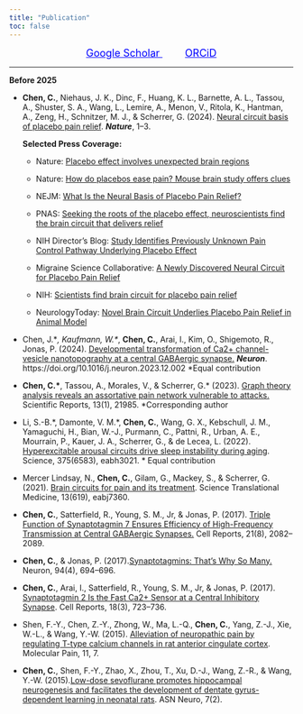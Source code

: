 ```yaml
---
title: "Publication"
toc: false
---
```


<style>
  footer {
    position: fixed;
    bottom: -50px;
    left: 0;
    width: 100%; /* Ensure the footer spans the entire page */
    background-color: black;
    text-align: left;
    padding: 10px 0;
    color: white;
    font-size: 14px;
    border-top: 1px solid rgba(0, 0, 0, 0.1);
    transition: transform 0.5s ease-in-out;
  }

  body {
    margin: 0; /* Remove any default margin that might interfere */
  }

  footer.show {
    transform: translateY(-50px); /* Bring footer into view */
  }
</style>
<script>
  document.addEventListener("scroll", function () {
    const footer = document.querySelector("footer");
    const scrollHeight = document.documentElement.scrollHeight;
    const scrollPosition = window.innerHeight + window.scrollY;

    // Check if the user has scrolled to the bottom
    if (scrollPosition >= scrollHeight) {
      footer.classList.add("show");
    } else {
      footer.classList.remove("show");
    }
  });
</script>

<footer>Chen Lab \| Westlake © 2024</footer>

<!-- This section displays the Google Scholar and ORCiD links -->

::: {style="text-align: center;"}
<a href="https://scholar.google.com/citations?user=oCdRoBoAAAAJ&hl=en" 
     style="text-decoration: underline; color: blue; margin-right: 40px; font-size: 18px;" 
     target="_blank"> Google Scholar </a> <a href="https://orcid.org/0000-0002-8420-1410" 
     style="text-decoration: underline; color: blue; font-size: 18px;" 
     target="_blank"> ORCiD </a>
:::

------------------------------------------------------------------------

**Before 2025**

-   **Chen, C.**, Niehaus, J. K., Dinc, F., Huang, K. L., Barnette, A. L., Tassou, A., Shuster, S. A., Wang, L., Lemire, A., Menon, V., Ritola, K., Hantman, A., Zeng, H., Schnitzer, M. J., & Scherrer, G. (2024). [Neural circuit basis of placebo pain relief](https://www.nature.com/articles/s41586-024-07816-z). ***Nature***, 1–3.

    **Selected Press Coverage:**

    -   Nature: [Placebo effect involves unexpected brain regions](https://www.nature.com/articles/d41586-024-02373-x)

    -   Nature: [How do placebos ease pain? Mouse brain study offers clues](https://www.nature.com/articles/d41586-024-02439-w)

    -   NEJM: [What Is the Neural Basis of Placebo Pain Relief?](https://www.jwatch.org/na57782/2024/08/20/what-neural-basis-placebo-pain-relief)

    -   PNAS: [Seeking the roots of the placebo effect, neuroscientists find the brain circuit that delivers relief](https://www.pnas.org/post/journal-club/seeking-roots-placebo-effect-neuroscientists-find-brain-circuit-delivers-relief)

    -   NIH Director’s Blog: [Study Identifies Previously Unknown Pain Control Pathway Underlying Placebo Effect](https://directorsblog.nih.gov/2024/08/29/study-identifies-previously-unknown-pain-control-pathway-underlying-placebo-effect/)

    -   Migraine Science Collaborative: [A Newly Discovered Neural Circuit for Placebo Pain Relief](https://migrainecollaborative.org/a-newly-discovered-neural-circuit-for-placebo-pain-relief)

    -   NIH: [Scientists find brain circuit for placebo pain relief](https://www.nih.gov/news-events/nih-research-matters/scientists-find-brain-circuit-placebo-pain-relief)

    -   NeurologyToday: [Novel Brain Circuit Underlies Placebo Pain Relief in Animal Model](https://journals.lww.com/neurotodayonline/fulltext/2024/09190/novel_brain_circuit_underlies_placebo_pain_relief.10.aspx)

-   Chen, J.\**, Kaufmann, W.\**, **Chen, C.**, Arai, I., Kim, O., Shigemoto, R., Jonas, P. (2024). [Developmental transformation of Ca2+ channel-vesicle nanotopography at a central GABAergic synapse.](https://www.cell.com/neuron/fulltext/S0896-6273(23)00930-3) ***Neuron***. https://doi.org/10.1016/j.neuron.2023.12.002 \*Equal contribution

-   **Chen, C.\***, Tassou, A., Morales, V., & Scherrer, G.\* (2023). [Graph theory analysis reveals an assortative pain network vulnerable to attacks.](https://www.nature.com/articles/s41598-023-49458-7#:~:text=Graph%20theory%20analysis%20of%20this,and%20separated%20the%20two%20known) Scientific Reports, 13(1), 21985. \*Corresponding author

-   Li, S.-B.\*, Damonte, V. M.\*, **Chen, C.**, Wang, G. X., Kebschull, J. M., Yamaguchi, H., Bian, W.-J., Purmann, C., Pattni, R., Urban, A. E., Mourrain, P., Kauer, J. A., Scherrer, G., & de Lecea, L. (2022). [Hyperexcitable arousal circuits drive sleep instability during aging](https://pubmed.ncbi.nlm.nih.gov/35201886/). Science, 375(6583), eabh3021. \* Equal contribution

-   Mercer Lindsay, N., **Chen, C.**, Gilam, G., Mackey, S., & Scherrer, G. (2021). [Brain circuits for pain and its treatment](https://pubmed.ncbi.nlm.nih.gov/34757810/). Science Translational Medicine, 13(619), eabj7360.

-   **Chen, C.**, Satterfield, R., Young, S. M., Jr, & Jonas, P. (2017). [Triple Function of Synaptotagmin 7 Ensures Efficiency of High-Frequency Transmission at Central GABAergic Synapses.](https://pubmed.ncbi.nlm.nih.gov/29166601/) Cell Reports, 21(8), 2082–2089.

-   **Chen, C.**, & Jonas, P. (2017).[Synaptotagmins: That’s Why So Many.](https://pubmed.ncbi.nlm.nih.gov/28521120/) Neuron, 94(4), 694–696.

-   **Chen, C.**, Arai, I., Satterfield, R., Young, S. M., Jr, & Jonas, P. (2017). [Synaptotagmin 2 Is the Fast Ca2+ Sensor at a Central Inhibitory Synapse](https://pubmed.ncbi.nlm.nih.gov/28099850/). Cell Reports, 18(3), 723–736.

-   Shen, F.-Y., Chen, Z.-Y., Zhong, W., Ma, L.-Q., **Chen, C.**, Yang, Z.-J., Xie, W.-L., & Wang, Y.-W. (2015). [Alleviation of neuropathic pain by regulating T-type calcium channels in rat anterior cingulate cortex](https://pubmed.ncbi.nlm.nih.gov/25885031/). Molecular Pain, 11, 7.

-   **Chen, C.**, Shen, F.-Y., Zhao, X., Zhou, T., Xu, D.-J., Wang, Z.-R., & Wang, Y.-W. (2015).[Low-dose sevoflurane promotes hippocampal neurogenesis and facilitates the development of dentate gyrus-dependent learning in neonatal rats](https://pubmed.ncbi.nlm.nih.gov/25873307/). ASN Neuro, 7(2).
